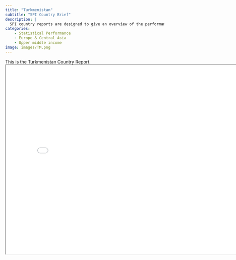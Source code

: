 ```yaml
---
title: "Turkmenistan"
subtitle: "SPI Country Brief"
description: |
  SPI country reports are designed to give an overview of the performance of Turkmenistan.
categories:
    - Statistical Performance
    - Europe & Central Asia
    - Upper middle income
image: images/TM.png
---
```


This is the Turkmenistan Country Report.
<iframe src="charts/Turkmenistan_chart.html" width="800" height="600"></iframe>

